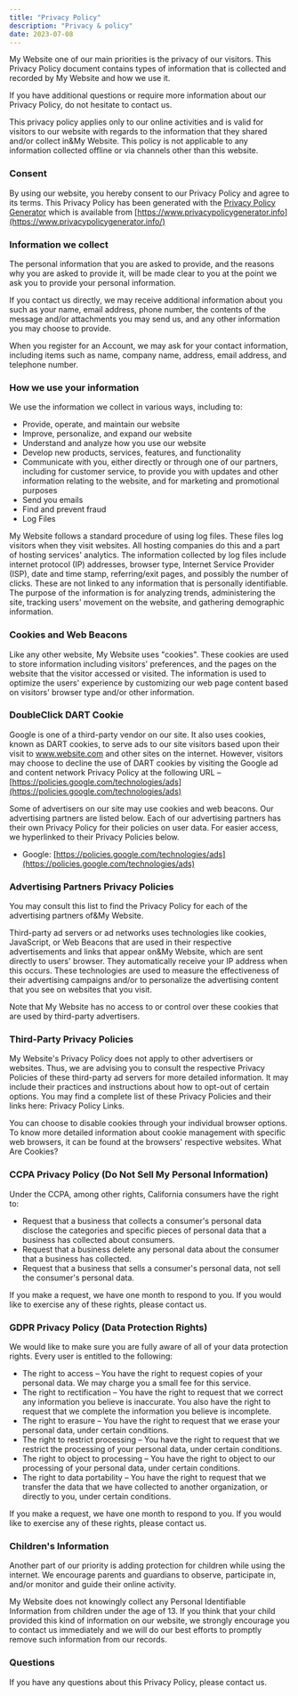 ```yaml
---
title: "Privacy Policy"
description: "Privacy & policy"
date: 2023-07-08
---
```


My Website one of our main priorities is the privacy of our visitors. This Privacy Policy document contains types of information that is collected and recorded by My Website and how we use it.

If you have additional questions or require more information about our Privacy Policy, do not hesitate to contact us.

This privacy policy applies only to our online activities and is valid for visitors to our website with regards to the information that they shared and/or collect in&My Website. This policy is not applicable to any information collected offline or via channels other than this website.

### Consent

By using our website, you hereby consent to our Privacy Policy and agree to its terms. This Privacy Policy has been generated with the [Privacy Policy Generator](https://www.privacypolicygenerator.info/) which is available from [https://www.privacypolicygenerator.info](https://www.privacypolicygenerator.info/)

### Information we collect

The personal information that you are asked to provide, and the reasons why you are asked to provide it, will be made clear to you at the point we ask you to provide your personal information.

If you contact us directly, we may receive additional information about you such as your name, email address, phone number, the contents of the message and/or attachments you may send us, and any other information you may choose to provide.

When you register for an Account, we may ask for your contact information, including items such as name, company name, address, email address, and telephone number.

### How we use your information

We use the information we collect in various ways, including to:

- Provide, operate, and maintain our website
- Improve, personalize, and expand our website
- Understand and analyze how you use our website
- Develop new products, services, features, and functionality
- Communicate with you, either directly or through one of our partners, including for customer service, to provide you with updates and other information relating to the website, and for marketing and promotional purposes
- Send you emails
- Find and prevent fraud
- Log Files

My Website follows a standard procedure of using log files. These files log visitors when they visit websites. All hosting companies do this and a part of hosting services' analytics. The information collected by log files include internet protocol (IP) addresses, browser type, Internet Service Provider (ISP), date and time stamp, referring/exit pages, and possibly the number of clicks. These are not linked to any information that is personally identifiable. The purpose of the information is for analyzing trends, administering the site, tracking users' movement on the website, and gathering demographic information.

### Cookies and Web Beacons

Like any other website, My Website uses "cookies". These cookies are used to store information including visitors' preferences, and the pages on the website that the visitor accessed or visited. The information is used to optimize the users' experience by customizing our web page content based on visitors' browser type and/or other information.

### DoubleClick DART Cookie

Google is one of a third-party vendor on our site. It also uses cookies, known as DART cookies, to serve ads to our site visitors based upon their visit to www.website.com and other sites on the internet. However, visitors may choose to decline the use of DART cookies by visiting the Google ad and content network Privacy Policy at the following URL – [https://policies.google.com/technologies/ads](https://policies.google.com/technologies/ads)

Some of advertisers on our site may use cookies and web beacons. Our advertising partners are listed below. Each of our advertising partners has their own Privacy Policy for their policies on user data. For easier access, we hyperlinked to their Privacy Policies below.

- Google: [https://policies.google.com/technologies/ads](https://policies.google.com/technologies/ads)

### Advertising Partners Privacy Policies

You may consult this list to find the Privacy Policy for each of the advertising partners of&My Website.

Third-party ad servers or ad networks uses technologies like cookies, JavaScript, or Web Beacons that are used in their respective advertisements and links that appear on&My Website, which are sent directly to users' browser. They automatically receive your IP address when this occurs. These technologies are used to measure the effectiveness of their advertising campaigns and/or to personalize the advertising content that you see on websites that you visit.

Note that My Website has no access to or control over these cookies that are used by third-party advertisers.

### Third-Party Privacy Policies

My Website's Privacy Policy does not apply to other advertisers or websites. Thus, we are advising you to consult the respective Privacy Policies of these third-party ad servers for more detailed information. It may include their practices and instructions about how to opt-out of certain options. You may find a complete list of these Privacy Policies and their links here: Privacy Policy Links.

You can choose to disable cookies through your individual browser options. To know more detailed information about cookie management with specific web browsers, it can be found at the browsers' respective websites. What Are Cookies?

### CCPA Privacy Policy (Do Not Sell My Personal Information)

Under the CCPA, among other rights, California consumers have the right to:

- Request that a business that collects a consumer's personal data disclose the categories and specific pieces of personal data that a business has collected about consumers.
- Request that a business delete any personal data about the consumer that a business has collected.
- Request that a business that sells a consumer's personal data, not sell the consumer's personal data.

If you make a request, we have one month to respond to you. If you would like to exercise any of these rights, please contact us.

### GDPR Privacy Policy (Data Protection Rights)

We would like to make sure you are fully aware of all of your data protection rights. Every user is entitled to the following:

- The right to access – You have the right to request copies of your personal data. We may charge you a small fee for this service.
- The right to rectification – You have the right to request that we correct any information you believe is inaccurate. You also have the right to request that we complete the information you believe is incomplete.
- The right to erasure – You have the right to request that we erase your personal data, under certain conditions.
- The right to restrict processing – You have the right to request that we restrict the processing of your personal data, under certain conditions.
- The right to object to processing – You have the right to object to our processing of your personal data, under certain conditions.
- The right to data portability – You have the right to request that we transfer the data that we have collected to another organization, or directly to you, under certain conditions.

If you make a request, we have one month to respond to you. If you would like to exercise any of these rights, please contact us.

### Children's Information

Another part of our priority is adding protection for children while using the internet. We encourage parents and guardians to observe, participate in, and/or monitor and guide their online activity.

My Website does not knowingly collect any Personal Identifiable Information from children under the age of 13. If you think that your child provided this kind of information on our website, we strongly encourage you to contact us immediately and we will do our best efforts to promptly remove such information from our records.

### Questions

If you have any questions about this Privacy Policy, please contact us.
